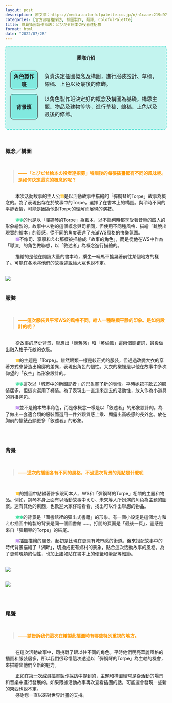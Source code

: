 ```yaml
---
layout: post
description: 原文章：https://media.colorfulpalette.co.jp/n/n1caaec219d97 | 此篇訪談翻譯僅作為個人練習。
categories: [官方部落格採訪, 插圖製作, 翻譯, ColofulPalette]  
title: 成員插圖製作採訪：とびだせ絵本の役者達招募
format: html
date: "2022/07/28"
---
```



<div style="border:2px turquoise dashed;padding:0px 12px 0px 12px;border-radius:8px;background-color:rgba(64,224,208, 0.3) !important;">
<p style="text-align:center;font-weight:bold;margin-top:25px">團隊介紹</p>
<table style="border:none;border-collapse: separate;border-spacing: 2px 15px;">
<tr style="border:none;background-color:transparent;">
<th style="text-align:center;width:18%; border:1px solid;border-radius:8px;background-color:rgba(64,224,208, 0.5)">角色製作班</th>
<td style="border:none;padding-left:20px">負責決定插圖概念及構圖，進行服裝設計、草稿、線稿、上色以及最後的修飾。</td>
</tr>
<tr style="border:none;background-color:transparent;background-color:transparent;">
<th style="text-align:center;border:1px solid;border-radius:8px;background-color:rgba(64,224,208, 0.5)">背景班</th>
<td style="border:none;padding-left:20px">以角色製作班決定好的概念及構圖為基礎，構思主題、物品及建物等等，進行草稿、線稿、上色以及最後的修飾。</td>
</tr>
</table>
</div>

<br>


### 概念／構圖
<br>
<blockquote style="color:#ff9900;font-weight:bold;"> ——「とびだせ絵本の役者達招募」特訓後的每張插畫都有不同的風味呢。是如何決定這次的概念的呢？ </blockquote>
<br>
&nbsp;&nbsp;&nbsp;&nbsp;&nbsp;&nbsp;&nbsp;&nbsp;本次活動故事的主人公<code><span style="color:#FFBB00;font-weight:bold;">司</span></code>是以活動故事中描繪的「彈鋼琴的Torpe」故事為概念的。為了表現出存在於故事中的Torpe，選擇了在書本上的構圖。與平時不同的平靜表情，可能是因為他對Torpe的理解而展現的演技。

&nbsp;&nbsp;&nbsp;&nbsp;&nbsp;&nbsp;&nbsp;&nbsp;<code><span style="color:#33DD99;font-weight:bold;">寧寧</span></code>的也是以「彈鋼琴的Torpe」為藍本，以不論何時都享受著音樂的四人的形象繪製的。故事中人物的這個概念與司相同，但使用不同種風格、描繪「跳脫出現實的繪本」的質感，從不同的角度表達了充滿WS風格的快樂氛圍。
<br>
&nbsp;&nbsp;&nbsp;&nbsp;&nbsp;&nbsp;&nbsp;&nbsp;<code><span style="color:#BB88EE;font-weight:bold;">類</span></code>不像司、寧寧和えむ那樣被描繪成「故事的角色」，而是從他在WS中作為「導演」的角色做聯想，以「敘述者」為概念進行描繪的。

&nbsp;&nbsp;&nbsp;&nbsp;&nbsp;&nbsp;&nbsp;&nbsp;描繪的是他在閱讀大量的書本時，乘坐一輛馬車搖晃著前往某個地方的樣子。可能在各地將他們的故事述說給大眾也說不定。

<br>
<img src="https://assets.st-note.com/img/1653029269663-mdDUAOiZiU.jpg">
<br><br>

### 服裝
<br>
<blockquote style="color:#ff9900;font-weight:bold;"> ——這次服裝與平常WS的風格不同，給人一種略顯平靜的印象。是如何設計的呢？ </blockquote>
<br>
&nbsp;&nbsp;&nbsp;&nbsp;&nbsp;&nbsp;&nbsp;&nbsp;從故事的歷史背景，聯想出「懷舊感」和「英倫風」這兩個關鍵詞，最後做出融入格子花紋的衣裝。

&nbsp;&nbsp;&nbsp;&nbsp;&nbsp;&nbsp;&nbsp;&nbsp;<code><span style="color:#FFBB00;font-weight:bold;">司</span></code>的主題是「Torpe」。雖然跟類一樣是較正式的服裝，但通過改變大衣的穿著方式來營造出輪廓的差異，表現出角色的個性。大衣的襯裡是以他在故事中多次仰望的「夜空」為形象設計的。

&nbsp;&nbsp;&nbsp;&nbsp;&nbsp;&nbsp;&nbsp;&nbsp;<code><span style="color:#33DD99;font-weight:bold;">寧寧</span></code>這次以「城市中的新聞記者」的形象畫了新的表情。平時她裙子款式的服裝居多，但這次選用了褲裝。為了表現出一直走來走去的活動性，放入作為小道具的斜掛包包。

&nbsp;&nbsp;&nbsp;&nbsp;&nbsp;&nbsp;&nbsp;&nbsp;<code><span style="color:#BB88EE;font-weight:bold;">類</span></code>並不是繪本故事角色，而是像概念一樣是以「敘述者」的形象設計的。為了做出一套適合類的服裝而選用一件外觀質感上乘、顯露出高級感的長外套。放在胸前的懷錶凸顯更多「敘述者」的形象。

<br><br>

### 背景
<br>
<blockquote style="color:#ff9900;font-weight:bold;"> ——這次的插圖各有不同的風格，不過這次背景的亮點是什麼呢</blockquote>
<br>

&nbsp;&nbsp;&nbsp;&nbsp;&nbsp;&nbsp;&nbsp;&nbsp;<code><span style="color:#FFBB00;font-weight:bold;">司</span></code>的插圖中點綴著許多跟司本人、WS和「彈鋼琴的Torpe」相關的主題和物品。例如，鋼琴本身上面有以活動故事中えむ、未來等人所扮演的角色為主題的圖案。還有其他的東西，也歡迎大家仔細看看，找出可以作出聯想的物品。
<br>

&nbsp;&nbsp;&nbsp;&nbsp;&nbsp;&nbsp;&nbsp;&nbsp;<code><span style="color:#33DD99;font-weight:bold;">寧寧</span></code>的背景是「圖書館裡的彈出式書籍」的形象。有一個小設定是這個地方和えむ插圖中繪製的背景是同一個圖書館……。打開的頁面是「最後一頁」，靈感是來自「彈鋼琴的Torpe」的結尾。
<br>

&nbsp;&nbsp;&nbsp;&nbsp;&nbsp;&nbsp;&nbsp;&nbsp;<code><span style="color:#BB88EE;font-weight:bold;">類</span></code>插圖描繪的風景，起初是比現在更具有城市感的街道。後來搭配故事中的時代背景描繪了「湖畔」，切換成更有鄉村的景象，貼合這次活動故事的風格。為了更體現類的個性，也加上諸如貼在書本上的便籤和筆記等細節。

<br>
<img src="https://assets.st-note.com/img/1653029354924-StgM8oMjAC.jpg">
<br><br>

<img src="https://assets.st-note.com/img/1653029368760-T2kLxzryDQ.jpg">

 <br><br>

### 尾聲
<br>
<blockquote style="color:#ff9900;font-weight:bold;"> ——請告訴我們這次在繪製此插圖時有哪些特別重視的地方。 </blockquote>
<br>
&nbsp;&nbsp;&nbsp;&nbsp;&nbsp;&nbsp;&nbsp;&nbsp;在這次活動故事中，司挑戰了跟以往不同的角色。平時他們明亮華麗風格的插圖和服裝居多，所以我們很珍惜這次透過以「彈鋼琴的Torpe」為主軸的機會，來描繪出他們全新的魅力。

&nbsp;&nbsp;&nbsp;&nbsp;&nbsp;&nbsp;&nbsp;&nbsp;正如在[第一次成員插畫製作採訪](https://www.blogger.com/blog/post/edit/6111431881530119179/8094035769497256833#)中提到的，主題和構圖經常是從活動的場景和音樂中進行發展的。如果跟據活動故事再次查看插圖的話，可能還會發現一些新的東西也說不定。
<br>
&nbsp;&nbsp;&nbsp;&nbsp;&nbsp;&nbsp;&nbsp;&nbsp;感謝您一直以來對世界計畫的支持。